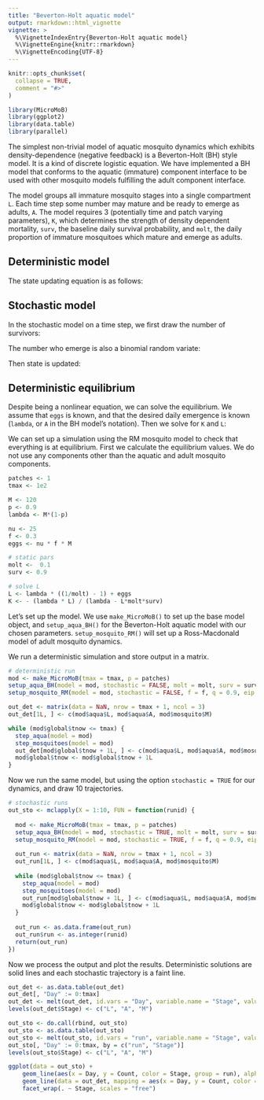 ```yaml
---
title: "Beverton-Holt aquatic model"
output: rmarkdown::html_vignette
vignette: >
  %\VignetteIndexEntry{Beverton-Holt aquatic model}
  %\VignetteEngine{knitr::rmarkdown}
  %\VignetteEncoding{UTF-8}
---
```


```r
knitr::opts_chunk$set(
  collapse = TRUE,
  comment = "#>"
)
```

```r
library(MicroMoB)
library(ggplot2)
library(data.table)
library(parallel)
```

The simplest non-trivial model of aquatic mosquito dynamics which exhibits density-dependence (negative feedback)
is a Beverton-Holt (BH) style model. It is a kind of discrete logistic equation. We have implemented a BH model that
conforms to the aquatic (immature) component interface to be used with other mosquito models fulfilling the adult
component interface.

The model groups all immature mosquito stages into a single compartment `L`. Each time step some number
may mature and be ready to emerge as adults, `A`. The model requires 3 (potentially time and patch varying parameters),
`K`, which determines the strength of density dependent mortality, `surv`, the baseline daily survival probability,
and `molt`, the daily proportion of immature mosquitoes which mature and emerge as adults.

## Deterministic model

The state updating equation is as follows:

\begin{equation}
L_{t+1} = eggs + (1-molt) \cdot surv \cdot L_{t} \cdot \left( \frac{K}{L_{t}+K} \right) \\
A_{t} = molt \cdot surv \cdot L_{t} \cdot \left( \frac{K}{L_{t}+K} \right)
\end{equation}

## Stochastic model

In the stochastic model on a time step, we first draw the number of survivors:

\begin{equation}
survivors \sim \mathrm{binomial}(L, surv \cdot \left( \frac{K}{L_{t}+K} \right) )
\end{equation}

The number who emerge is also a binomial random variate:

\begin{equation}
emerge \sim \mathrm{binomial}(survivors, molt)
\end{equation}

Then state is updated:

\begin{equation}
L_{t+1} = eggs + survivors - emerge \\
A_{t} = emerge
\end{equation}

## Deterministic equilibrium

Despite being a nonlinear equation, we can solve the equilibrium. We assume that `eggs` is known, and that the desired
daily emergence is known (`lambda`, or `A` in the BH model's notation). Then we solve for `K` and `L`:

\begin{equation}
L = \lambda \left( \frac{1}{molt} - 1 \right) + eggs \\
K = \frac{-\lambda L}{\lambda - L \cdot molt \cdot surv}
\end{equation}

We can set up a simulation using the RM mosquito model to check that everything is
at equilibrium. First we calculate the equilibrium values. We do not use any components
other than the aquatic and adult mosquito components.

```R
patches <- 1
tmax <- 1e2

M <- 120
p <- 0.9
lambda <- M*(1-p)

nu <- 25
f <- 0.3
eggs <- nu * f * M

# static pars
molt <-  0.1
surv <- 0.9

# solve L
L <- lambda * ((1/molt) - 1) + eggs
K <- - (lambda * L) / (lambda - L*molt*surv)
```

Let's set up the model. We use `make_MicroMoB()` to set up the base model object, and
`setup_aqua_BH()` for the Beverton-Holt aquatic model with our chosen parameters.
`setup_mosquito_RM()` will set up a Ross-Macdonald model of adult mosquito dynamics.

We run a deterministic simulation and store output in a matrix.

```R
# deterministic run
mod <- make_MicroMoB(tmax = tmax, p = patches)
setup_aqua_BH(model = mod, stochastic = FALSE, molt = molt, surv = surv, K = K, L = L)
setup_mosquito_RM(model = mod, stochastic = FALSE, f = f, q = 0.9, eip = 10, p = p, psi = diag(1), nu = nu, M = M, Y = 0, Z = 0)

out_det <- matrix(data = NaN, nrow = tmax + 1, ncol = 3)
out_det[1L, ] <- c(mod$aqua$L, mod$aqua$A, mod$mosquito$M)

while (mod$global$tnow <= tmax) {
  step_aqua(model = mod)
  step_mosquitoes(model = mod)
  out_det[mod$global$tnow + 1L, ] <- c(mod$aqua$L, mod$aqua$A, mod$mosquito$M)
  mod$global$tnow <- mod$global$tnow + 1L
}
```

Now we run the same model, but using the option `stochastic = TRUE` for our dynamics,
and draw 10 trajectories.

```R
# stochastic runs
out_sto <- mclapply(X = 1:10, FUN = function(runid) {
  
  mod <- make_MicroMoB(tmax = tmax, p = patches)
  setup_aqua_BH(model = mod, stochastic = TRUE, molt = molt, surv = surv, K = K, L = L)
  setup_mosquito_RM(model = mod, stochastic = TRUE, f = f, q = 0.9, eip = 10, p = p, psi = diag(1), nu = nu, M = M, Y = 0, Z = 0)
  
  out_run <- matrix(data = NaN, nrow = tmax + 1, ncol = 3)
  out_run[1L, ] <- c(mod$aqua$L, mod$aqua$A, mod$mosquito$M)
  
  while (mod$global$tnow <= tmax) {
    step_aqua(model = mod)
    step_mosquitoes(model = mod)
    out_run[mod$global$tnow + 1L, ] <- c(mod$aqua$L, mod$aqua$A, mod$mosquito$M)
    mod$global$tnow <- mod$global$tnow + 1L
  }
  
  out_run <- as.data.frame(out_run)
  out_run$run <- as.integer(runid)
  return(out_run)
})
```

Now we process the output and plot the results. Deterministic solutions are solid lines
and each stochastic trajectory is a faint line.

```R
out_det <- as.data.table(out_det)
out_det[, "Day" := 0:tmax]
out_det <- melt(out_det, id.vars = "Day", variable.name = "Stage", value.name = "Count")
levels(out_det$Stage) <- c("L", "A", "M")

out_sto <- do.call(rbind, out_sto)
out_sto <- as.data.table(out_sto)
out_sto <- melt(out_sto, id.vars = "run", variable.name = "Stage", value.name = "Count")
out_sto[, "Day" := 0:tmax, by = c("run", "Stage")]
levels(out_sto$Stage) <- c("L", "A", "M")

ggplot(data = out_sto) +
    geom_line(aes(x = Day, y = Count, color = Stage, group = run), alpha = 0.35) +
    geom_line(data = out_det, mapping = aes(x = Day, y = Count, color = Stage)) +
    facet_wrap(. ~ Stage, scales = "free")
```

